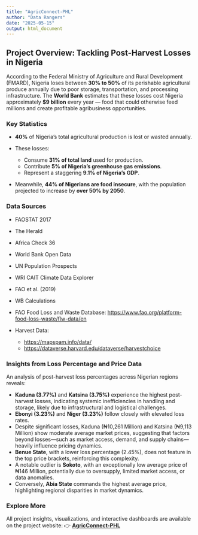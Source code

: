 ```yaml
---
title: "AgricConnect-PHL"
author: "Data Rangers"
date: "2025-05-15"
output: html_document
---
```


## Project Overview: Tackling Post-Harvest Losses in Nigeria

According to the Federal Ministry of Agriculture and Rural Development (FMARD), Nigeria loses between **30% to 50%** of its perishable agricultural produce annually due to poor storage, transportation, and processing infrastructure. The **World Bank** estimates that these losses cost Nigeria approximately **\$9 billion** every year — food that could otherwise feed millions and create profitable agribusiness opportunities.

### Key Statistics

* **40%** of Nigeria’s total agricultural production is lost or wasted annually.
* These losses:

  * Consume **31% of total land** used for production.
  * Contribute **5% of Nigeria’s greenhouse gas emissions**.
  * Represent a staggering **9.1% of Nigeria’s GDP**.
* Meanwhile, **44% of Nigerians are food insecure**, with the population projected to increase by **over 50% by 2050**.

### Data Sources

* FAOSTAT 2017
* The Herald
* Africa Check 36
* World Bank Open Data
* UN Population Prospects
* WRI CAIT Climate Data Explorer
* FAO et al. (2019)
* WB Calculations
* FAO Food Loss and Waste Database: [https://www.fao.org/platform-food-loss-waste/flw-data/en](https://www.fao.org/platform-food-loss-waste/flw-data/en)
* Harvest Data:

  * [https://mapspam.info/data/](https://mapspam.info/data/)
  * [https://dataverse.harvard.edu/dataverse/harvestchoice](https://dataverse.harvard.edu/dataverse/harvestchoice)
  
### Insights from Loss Percentage and Price Data

An analysis of post-harvest loss percentages across Nigerian regions reveals:

* **Kaduna (3.77%)** and **Katsina (3.75%)** experience the highest post-harvest losses, indicating systemic inefficiencies in handling and storage, likely due to infrastructural and logistical challenges.
* **Ebonyi (3.23%)** and **Niger (3.23%)** follow closely with elevated loss rates.
* Despite significant losses, Kaduna (₦10,261 Million) and Katsina (₦9,113 Million) show moderate average market prices, suggesting that factors beyond losses—such as market access, demand, and supply chains—heavily influence pricing dynamics.
* **Benue State**, with a lower loss percentage (2.45%), does not feature in the top price brackets, reinforcing this complexity.
* A notable outlier is **Sokoto**, with an exceptionally low average price of ₦146 Million, potentially due to oversupply, limited market access, or data anomalies.
* Conversely, **Abia State** commands the highest average price, highlighting regional disparities in market dynamics.

### Explore More

All project insights, visualizations, and interactive dashboards are available on the project website:
👉 **[AgricConnect-PHL](https://user.quarto.pub/agrifinanceconnect/)**

